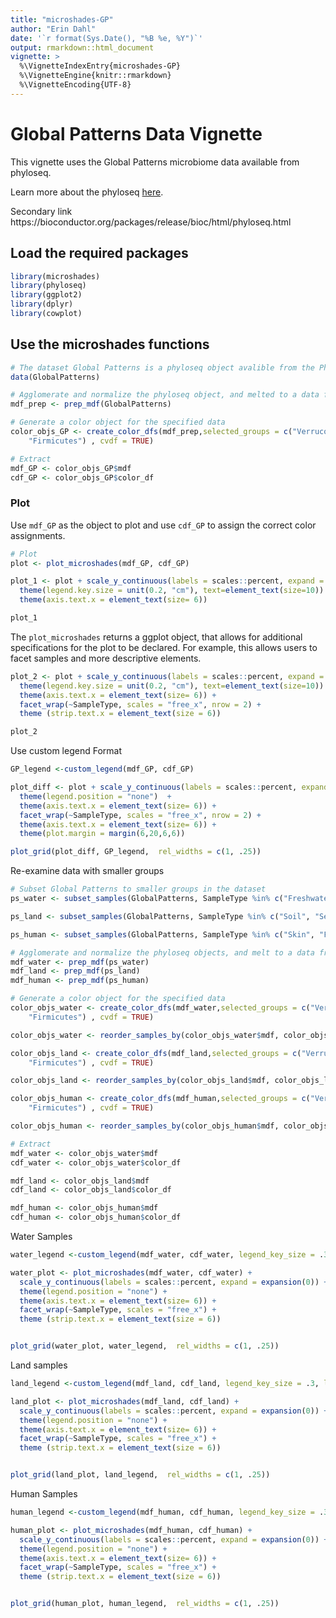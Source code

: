 ```yaml
---
title: "microshades-GP"
author: "Erin Dahl"
date: '`r format(Sys.Date(), "%B %e, %Y")`'
output: rmarkdown::html_document
vignette: >
  %\VignetteIndexEntry{microshades-GP}
  %\VignetteEngine{knitr::rmarkdown}
  %\VignetteEncoding{UTF-8}
---
```


# Global Patterns Data Vignette

This vignette uses the Global Patterns microbiome data available from phyloseq.

Learn more about the phyloseq [here](https://github.com/joey711/phyloseq).

Secondary link https://bioconductor.org/packages/release/bioc/html/phyloseq.html

## Load the required packages

```r
library(microshades)
library(phyloseq)
library(ggplot2)
library(dplyr)
library(cowplot)
```

## Use the microshades functions

```r
# The dataset Global Patterns is a phyloseq object avalible from the Phyloseq package
data(GlobalPatterns)

# Agglomerate and normalize the phyloseq object, and melted to a data frame
mdf_prep <- prep_mdf(GlobalPatterns)

# Generate a color object for the specified data
color_objs_GP <- create_color_dfs(mdf_prep,selected_groups = c("Verrucomicrobia", "Proteobacteria", "Actinobacteria", "Bacteroidetes",
    "Firmicutes") , cvdf = TRUE)

# Extract
mdf_GP <- color_objs_GP$mdf
cdf_GP <- color_objs_GP$color_df
```

### Plot 

Use `mdf_GP` as the object to plot and use `cdf_GP` to assign the correct color assignments. 

```r
# Plot
plot <- plot_microshades(mdf_GP, cdf_GP)

plot_1 <- plot + scale_y_continuous(labels = scales::percent, expand = expansion(0)) +
  theme(legend.key.size = unit(0.2, "cm"), text=element_text(size=10)) +
  theme(axis.text.x = element_text(size= 6)) 

plot_1 

```

The `plot_microshades` returns a ggplot object, that allows for additional specifications for the plot to be declared. For example, this allows users to facet samples and more descriptive elements.


```r

plot_2 <- plot + scale_y_continuous(labels = scales::percent, expand = expansion(0)) +
  theme(legend.key.size = unit(0.2, "cm"), text=element_text(size=10)) +
  theme(axis.text.x = element_text(size= 6)) +
  facet_wrap(~SampleType, scales = "free_x", nrow = 2) +
  theme (strip.text.x = element_text(size = 6))

plot_2
```

Use custom legend Format
```r

GP_legend <-custom_legend(mdf_GP, cdf_GP)

plot_diff <- plot + scale_y_continuous(labels = scales::percent, expand = expansion(0)) +
  theme(legend.position = "none")  +
  theme(axis.text.x = element_text(size= 6)) +
  facet_wrap(~SampleType, scales = "free_x", nrow = 2) +
  theme(axis.text.x = element_text(size= 6)) + 
  theme(plot.margin = margin(6,20,6,6))

plot_grid(plot_diff, GP_legend,  rel_widths = c(1, .25))

```

Re-examine data with smaller groups
```r
# Subset Global Patterns to smaller groups in the dataset
ps_water <- subset_samples(GlobalPatterns, SampleType %in% c("Freshwater", "Freshwater (creek)", "Ocean"))

ps_land <- subset_samples(GlobalPatterns, SampleType %in% c("Soil", "Sediment (estuary)"))

ps_human <- subset_samples(GlobalPatterns, SampleType %in% c("Skin", "Feces", "Tongue"))

# Agglomerate and normalize the phyloseq objects, and melt to a data frame
mdf_water <- prep_mdf(ps_water)
mdf_land <- prep_mdf(ps_land)
mdf_human <- prep_mdf(ps_human)

# Generate a color object for the specified data
color_objs_water <- create_color_dfs(mdf_water,selected_groups = c("Verrucomicrobia", "Proteobacteria", "Actinobacteria", "Bacteroidetes",
    "Firmicutes") , cvdf = TRUE)

color_objs_water <- reorder_samples_by(color_objs_water$mdf, color_objs_water$color_df)

color_objs_land <- create_color_dfs(mdf_land,selected_groups = c("Verrucomicrobia", "Proteobacteria", "Actinobacteria", "Bacteroidetes",
    "Firmicutes") , cvdf = TRUE)

color_objs_land <- reorder_samples_by(color_objs_land$mdf, color_objs_land$color_df)

color_objs_human <- create_color_dfs(mdf_human,selected_groups = c("Verrucomicrobia", "Proteobacteria", "Actinobacteria", "Bacteroidetes",
    "Firmicutes") , cvdf = TRUE)

color_objs_human <- reorder_samples_by(color_objs_human$mdf, color_objs_human$color_df)

# Extract
mdf_water <- color_objs_water$mdf
cdf_water <- color_objs_water$color_df

mdf_land <- color_objs_land$mdf
cdf_land <- color_objs_land$color_df

mdf_human <- color_objs_human$mdf
cdf_human <- color_objs_human$color_df
```

Water Samples 
```r
water_legend <-custom_legend(mdf_water, cdf_water, legend_key_size = .3, legend_text_size = 8)

water_plot <- plot_microshades(mdf_water, cdf_water) + 
  scale_y_continuous(labels = scales::percent, expand = expansion(0)) +
  theme(legend.position = "none") +
  theme(axis.text.x = element_text(size= 6)) +
  facet_wrap(~SampleType, scales = "free_x") +
  theme (strip.text.x = element_text(size = 6)) 


plot_grid(water_plot, water_legend,  rel_widths = c(1, .25))


```

Land samples

```r

land_legend <-custom_legend(mdf_land, cdf_land, legend_key_size = .3, legend_text_size = 8)

land_plot <- plot_microshades(mdf_land, cdf_land) + 
  scale_y_continuous(labels = scales::percent, expand = expansion(0)) +
  theme(legend.position = "none") +
  theme(axis.text.x = element_text(size= 6)) +
  facet_wrap(~SampleType, scales = "free_x") +
  theme (strip.text.x = element_text(size = 6)) 


plot_grid(land_plot, land_legend,  rel_widths = c(1, .25))

```


Human Samples
```r

human_legend <-custom_legend(mdf_human, cdf_human, legend_key_size = .3, legend_text_size = 8)

human_plot <- plot_microshades(mdf_human, cdf_human) + 
  scale_y_continuous(labels = scales::percent, expand = expansion(0)) +
  theme(legend.position = "none") +
  theme(axis.text.x = element_text(size= 6)) +
  facet_wrap(~SampleType, scales = "free_x") +
  theme (strip.text.x = element_text(size = 6)) 


plot_grid(human_plot, human_legend,  rel_widths = c(1, .25))

```

